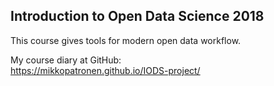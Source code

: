 
## Introduction to Open Data Science 2018

This course gives tools for modern open data workflow.

My course diary at GitHub:  
<https://mikkopatronen.github.io/IODS-project/>